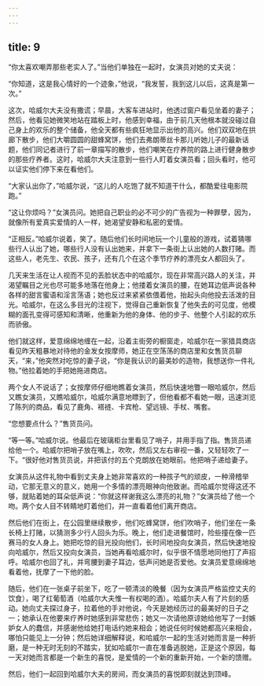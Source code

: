 ```yaml
---
---
---
```

title: 9
---



“你太喜欢嘲弄那些老实人了。”当他们单独在一起时，女演员对她的丈夫说：

“你知道，这是我心情好的一个迹象，”他说，“我发誓，我到这儿以后，这真是第一次。”

这次，哈威尔大夫没有撒谎；早晨，大客车进站时，他透过窗户看见坐着的妻子；然后，他看见她微笑地站在踏板上时，他感到幸福，由于前几天他根本就没碰过自己身上的欢乐的整个储备，他全天都有些疯狂地显示出他的高兴。他们双双地在拱廊下散步，他们大嚼圆圆的甜蜂窝饼，他们去弗朗蒂丝卡那儿听她儿子的最新话题，他们同记者进行了前一章描写的散步，他们嘲笑在疗养院的路上进行健身散步的那些疗养者。这时，哈威尔大夫注意到一些行人盯着女演员看；回头看时，他可以证实他们停下来在看他们。

“大家认出你了，”哈威尔说，“这儿的人吃饱了就不知道干什么，都酷爱往电影院跑。”

“这让你烦吗？”女演员问。她把自己职业的必不可少的广告视为一种罪孽，因为，就像所有爱真实爱情的人一样，她渴望安静和私密的爱情。

“正相反。”哈威尔说着，笑了。随后他们长时间地玩一个儿童般的游戏，试着猜哪些行人认出了她，哪些行人没有认出她来，并拿下一条街上认出她的人数打赌。而这些人，老先生、农民、孩子，还有几个在这个季节疗养的漂亮女人都回头了。

几天来生活在让人视而不见的丢脸状态中的哈威尔，现在非常高兴路人的关注，并渴望瞩目之光也尽可能多地落在他身上；他搂着女演员的腰，在她耳边低声说各种各样的甜言蜜语和淫言荡语；她也反过来紧紧依偎着他，抬起头向他投去活泼的目光。哈威尔，在这么多目光的注视下，觉得自己重新恢复了他失去的可见度，他模糊的面孔变得可感知和清晰，他重新为他的身体、他的步子、他整个人引起的欢乐而骄傲。

他们就这样，爱意绵绵地缠在一起，沿着主街旁的橱窗走，哈威尔在一家猎具商店看见昨天粗暴地对待他的金发女按摩师，她正在空荡荡的商店里和女售货员聊天，“来，”他突然对吃惊的妻子说，“你是我认识的最美妙的造物，我想送你一件礼物。”他拉着她的手把她拖进商店。

两个女人不说话了；女按摩师仔细地瞧着女演员，然后快速地瞥一眼哈威尔，然后又瞧女演员，又瞧哈威尔，哈威尔满意地瞟到了，但他看都不看她一眼，迅速浏览了陈列的商品，看见了鹿角、褡裢、卡宾枪、望远镜、手杖、嘴套。

“您想要点什么？”售货员问。

“等一等。”哈威尔说。他最后在玻璃柜台里看见了哨子，并用手指了指。售货员递给他一个。哈威尔把哨子放在嘴上，吹吹，然后又左右审视一番，又轻轻吹了一下。“很好他对售货员说，并把该付的五个克朗放在她眼前。他把哨子递给妻子。

女演员从这件礼物中看到丈夫身上她非常喜欢的一种孩子气的顽皮，一种滑稽举动，它那无意义的意义，她用一个多情的漂亮眼神向他致谢。而哈威尔觉得这还不够，就贴着她的耳朵低声说：“你就这样谢我这么漂亮的礼物？”女演员给了他一个吻。两个女人目不转睛地盯着他们，并一直看着他们离开商店。

然后他们在街上，在公园里继续散步，他们吃蜂窝饼，他们吹哨子，他们坐在一条长椅上打赌，以猜测多少行人回头为乐。晚上，他们走进餐馆时，险些撞在像一匹赛马的女人身上。她把吃惊的目光投向他们，长时间地投向女演员，然后快速地投向哈威尔，然后又投向女演员，当她再看哈威尔时，似乎很不情愿地同他打了声招呼。哈威尔也回了礼，并弯腰到妻子耳边，低声问她是否爱他。女演员爱意绵绵地看着他，抚摩了一下他的脸。

随后，他们在一张桌子前坐下，吃了一顿清淡的晚餐（因为女演员严格监控丈夫的饮食），喝了红葡萄酒（哈威尔大夫惟一有权喝的酒）。哈威尔夫人有了片刻的感动。她向丈夫探过身子，拉着他的手对他说，今天是她经历过的最美好的日子之一；她承认在他要来疗养时她感到非常悲伤；她又一次请他原谅她给他写了一封嫉妒女人的蠢信，并感谢他给她打电话约她来相会；她说任何时候她都高兴来相会，哪怕只能见上一分钟；然后她详细解释说，和哈威尔一起的生活对她而言是一种折磨，是一种无时无刻的不踏实，犹如哈威尔一直在准备逃脱她，正是这个原因，每一天对她而言都是一个新生的喜悦，是爱情的一个新的重新开始，一个新的馈赠。

然后，他们一起回到哈威尔大夫的房间，而女演员的喜悦即刻就达到顶峰。